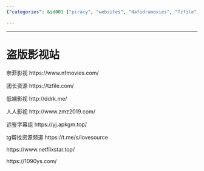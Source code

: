```yaml
---
{"categories": &id001 ["piracy", "websites", "Nafidramovies", "Tzfile", "Ddrk", "Telegram's lovesource", "Netflixstar.top"], "category": "Online Movies", "date": "2022-09-06 09:30:26", "description": "The text discusses several websites, such as Nafidramovies, Tzfile, Ddrk, Telegram's lovesource, and Netflixstar.top, that offer unauthorized access to pirated movies and TV shows.", "tags": *id001, "title": "盗版影视站"}

---
```


------

# 盗版影视站

奈菲影视
https://www.nfmovies.com/

团长资源
https://tzfile.com/

低端影视
http://ddrk.me/

人人影视
http://www.zmz2019.com/

远鉴字幕组
https://yj.apkgm.top/

tg帮找资源频道
https://t.me/s/lovesource

https://www.netflixstar.top/

https://1090ys.com/

